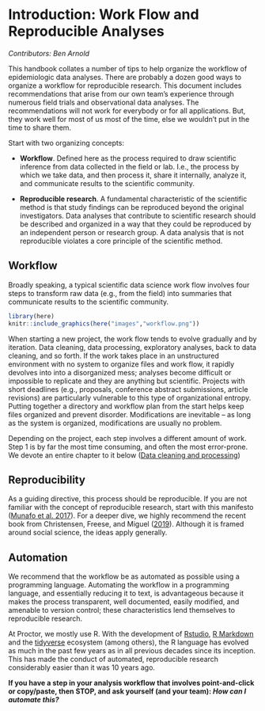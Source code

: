 # Introduction: Work Flow and Reproducible Analyses {#intro}

_Contributors: Ben Arnold_

This handbook collates a number of tips to help organize the workflow of epidemiologic data analyses. There are probably a dozen good ways to organize a workflow for reproducible research. This document includes recommendations that arise from our own team's experience through numerous field trials and observational data analyses. The recommendations will not work for everybody or for all applications. But, they work well for most of us most of the time, else we wouldn't put in the time to share them. 

Start with two organizing concepts:

   - **Workflow**. Defined here as the process required to draw scientific inference from data collected in the field or lab. I.e., the process by which we take data, and then process it, share it internally, analyze it, and communicate results to the scientific community.

   - **Reproducible research**. A fundamental characteristic of the scientific method is that study findings can be reproduced beyond the original investigators. Data analyses that contribute to scientific research should be described and organized in a way that they could be reproduced by an independent person or research group. A data analysis that is not reproducible violates a core principle of the scientific method.


## Workflow

Broadly speaking, a typical scientific data science work flow involves four steps to transform raw data (e.g., from the field) into summaries that communicate results to the scientific community.

```r
library(here)
knitr::include_graphics(here("images","workflow.png"))
```

When starting a new project, the work flow tends to evolve gradually and by iteration. Data cleaning, data processing, exploratory analyses, back to data cleaning, and so forth. If the work takes place in an unstructured environment with no system to organize files and work flow, it rapidly devolves into into a disorganized mess; analyses become difficult or impossible to replicate and they are anything but scientific. Projects with short deadlines (e.g., proposals, conference abstract submissions, article revisions) are particularly vulnerable to this type of organizational entropy. Putting together a directory and workflow plan from the start helps keep files organized and prevent disorder. Modifications are inevitable – as long as the system is organized, modifications are usually no problem.

Depending on the project, each step involves a different amount of work. Step 1 is by far the most time consuming, and often the most error-prone. We devote an entire chapter to it below ([Data cleaning and processing](#datacleaning))


## Reproducibility

As a guiding directive, this process should be reproducible. If you are not familiar with the concept of reproducible research, start with this manifesto ([Munafo et al. 2017](https://www.nature.com/articles/s41562-016-0021)). For a deeper dive, we highly recommend the recent book from Christensen, Freese, and Miguel ([2019](https://www.ucpress.edu/book/9780520296954/transparent-and-reproducible-social-science-research)). Although it is framed around social science, the ideas apply generally.

## Automation

We recommend that the workflow be as automated as possible using a programming language. Automating the workflow in a programming language, and essentially reducing it to text, is advantageous because it makes the process transparent, well documented, easily modified, and amenable to version control; these characteristics lend themselves to reproducible research. 

At Proctor, we mostly use R. With the development of [Rstudio](https://rstudio.com/), [R Markdown](https://rmarkdown.rstudio.com/) and the [tidyverse](https://www.tidyverse.org/) ecosystem (among others), the R language has evolved as much in the past few years as in all previous decades since its inception. This has made the conduct of automated, reproducible research considerably easier than it was 10 years ago.

**If you have a step in your analysis workflow that involves point-and-click or copy/paste, then STOP, and ask yourself (and your team): ** ***How can I automate this?***
